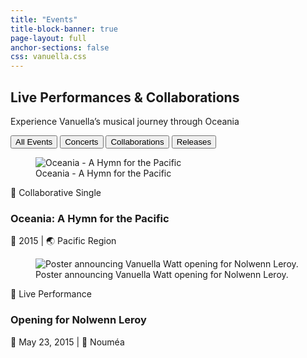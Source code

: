 ```yaml
---
title: "Events"
title-block-banner: true
page-layout: full
anchor-sections: false
css: vanuella.css
---
```


::: {.hero .events-hero}
::: {.hero-content}
# Live Performances & Collaborations {.hero-title}

::: {.hero-subtitle}
Experience Vanuella's musical journey through Oceania
:::
:::
:::

::: {.events-filter}
<button class="filter-btn active" data-filter="all">All Events</button>
<button class="filter-btn" data-filter="concert">Concerts</button>
<button class="filter-btn" data-filter="collab">Collaborations</button>
<button class="filter-btn" data-filter="release">Releases</button>
:::

::: {.grid .events-grid .masonry-layout}

<!-- Oceania Event -->
::: {.g-col-12 .g-col-md-6 .g-col-lg-4 .event-card data-category="release"}
::: {.event-card-inner}
![Oceania - A Hymn for the Pacific](/gallery/oceania-promo.jpg){.event-image}

::: {.event-content}
::: {.event-badge}
🎵 Collaborative Single
:::

### Oceania: A Hymn for the Pacific
::: {.event-meta}
📅 2015 | 🌏 Pacific Region
:::


:::
:::
:::

<!-- Nolwenn Leroy Opening -->
::: {.g-col-12 .g-col-md-6 .g-col-lg-4 .event-card data-category="concert"}
::: {.event-card-inner}
![Poster announcing Vanuella Watt opening for Nolwenn Leroy.](images/media/nolwenn-opening.jpg){.event-image}

::: {.event-content}
::: {.event-badge}
🎤 Live Performance
:::

### Opening for Nolwenn Leroy
::: {.event-meta}
📅 May 23, 2015 | 📍 Nouméa
:::



:::
:::
:::

<!-- Repeat similar structure for other events with appropriate category badges and content -->

:::

<script>
document.addEventListener('DOMContentLoaded', function() {
  const filterButtons = document.querySelectorAll('.filter-btn');
  const eventCards = document.querySelectorAll('.event-card');
  
  // Filter function
  function filterEvents(category) {
    eventCards.forEach(card => {
      const cardCategory = card.dataset.category;
      if (category === 'all' || cardCategory === category) {
        card.style.display = 'block';
        setTimeout(() => card.style.opacity = '1', 10);
      } else {
        card.style.opacity = '0';
        setTimeout(() => card.style.display = 'none', 300);
      }
    });
  }

  // Button click handler
  document.querySelector('.events-filter').addEventListener('click', (e) => {
    if (e.target.classList.contains('filter-btn')) {
      const filter = e.target.dataset.filter;
      
      // Update button states
      filterButtons.forEach(btn => btn.classList.remove('active'));
      e.target.classList.add('active');
      
      // Filter events
      filterEvents(filter);
    }
  });
  
  // Initialize with all events visible
  filterEvents('all');
});
</script>

<style>

</style>